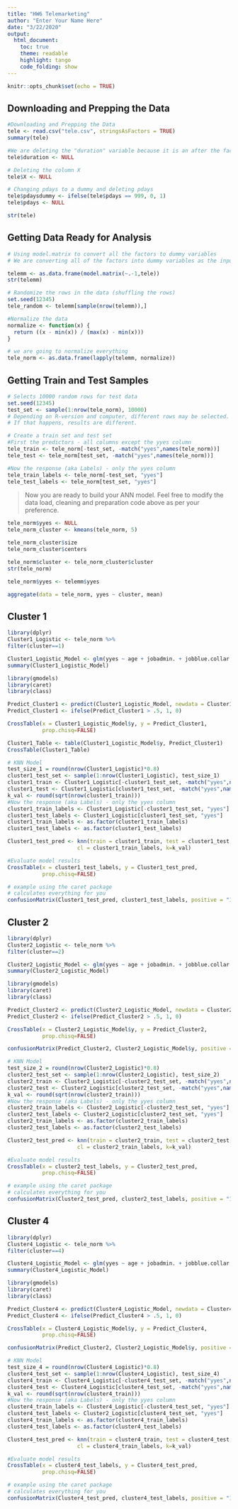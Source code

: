 ```yaml
---
title: "HW6 Telemarketing"
author: "Enter Your Name Here"
date: "3/22/2020"
output:
  html_document:
    toc: true
    theme: readable
    highlight: tango
    code_folding: show
---
```


```r
knitr::opts_chunk$set(echo = TRUE)
```

## Downloading and Prepping the Data

```r
#Downloading and Prepping the Data
tele <- read.csv("tele.csv", stringsAsFactors = TRUE)
summary(tele)

#We are deleting the "duration" variable because it is an after the fact measurement. We only should be using variables that we know before the call
tele$duration <- NULL

# Deleting the column X
tele$X <- NULL

# Changing pdays to a dummy and deleting pdays
tele$pdaysdummy <- ifelse(tele$pdays == 999, 0, 1)
tele$pdays <- NULL

str(tele)
```

## Getting Data Ready for Analysis

```r
# Using model.matrix to convert all the factors to dummy variables
# We are converting all of the factors into dummy variables as the input into knn has to be numeric

telemm <- as.data.frame(model.matrix(~.-1,tele))
str(telemm)

# Randomize the rows in the data (shuffling the rows)
set.seed(12345)
tele_random <- telemm[sample(nrow(telemm)),]

#Normalize the data
normalize <- function(x) {
  return ((x - min(x)) / (max(x) - min(x)))
}

# we are going to normalize everything 
tele_norm <- as.data.frame(lapply(telemm, normalize))
```


## Getting Train and Test Samples

```r
# Selects 10000 random rows for test data
set.seed(12345)
test_set <- sample(1:nrow(tele_norm), 10000) 
# Depending on R-version and computer, different rows may be selected. 
# If that happens, results are different. 

# Create a train set and test set
#First the predictors - all columns except the yyes column
tele_train <- tele_norm[-test_set, -match("yyes",names(tele_norm))]
tele_test <- tele_norm[test_set, -match("yyes",names(tele_norm))]

#Now the response (aka Labels) - only the yyes column
tele_train_labels <- tele_norm[-test_set, "yyes"]
tele_test_labels <- tele_norm[test_set, "yyes"]

```

> Now you are ready to build your ANN model. Feel free to modify the data load, cleaning and preparation code above as per your preference.

```r
tele_norm$yyes <- NULL
tele_norm_cluster <- kmeans(tele_norm, 5)

tele_norm_cluster$size
tele_norm_cluster$centers

tele_norm$cluster <- tele_norm_cluster$cluster
str(tele_norm)

tele_norm$yyes <- telemm$yyes

aggregate(data = tele_norm, yyes ~ cluster, mean)

```

## Cluster 1

```r
library(dplyr)
Cluster1_Logistic <- tele_norm %>%
filter(cluster==1)

Cluster1_Logistic_Model <- glm(yyes ~ age + jobadmin. + jobblue.collar + maritalmarried + maritalsingle + educationbasic.9y + educationhigh.school + educationuniversity.degree + defaultunknown + housingyes + monthjun + monthmay + day_of_weekmon + day_of_weekthu + day_of_weektue + day_of_weekwed, data = Cluster1_Logistic, family = "binomial")
summary(Cluster1_Logistic_Model)

library(gmodels)
library(caret)
library(class)

Predict_Cluster1 <- predict(Cluster1_Logistic_Model, newdata = Cluster1_Logistic)
Predict_Cluster1 <- ifelse(Predict_Cluster1 > .5, 1, 0)

CrossTable(x = Cluster1_Logistic_Model$y, y = Predict_Cluster1, 
           prop.chisq=FALSE)

Cluster1_Table <- table(Cluster1_Logistic_Model$y, Predict_Cluster1)
CrossTable(Cluster1_Table)

# KNN Model
test_size_1 = round(nrow(Cluster1_Logistic)*0.8)
cluster1_test_set <- sample(1:nrow(Cluster1_Logistic), test_size_1) 
cluster1_train <- Cluster1_Logistic[-cluster1_test_set, -match("yyes",names(Cluster1_Logistic))]
cluster1_test <- Cluster1_Logistic[cluster1_test_set, -match("yyes",names(Cluster1_Logistic))]
k_val <- round(sqrt(nrow(cluster1_train)))
#Now the response (aka Labels) - only the yyes column
cluster1_train_labels <- Cluster1_Logistic[-cluster1_test_set, "yyes"]
cluster1_test_labels <- Cluster1_Logistic[cluster1_test_set, "yyes"]
cluster1_train_labels <- as.factor(cluster1_train_labels)
cluster1_test_labels <- as.factor(cluster1_test_labels)

Cluster1_test_pred <- knn(train = cluster1_train, test = cluster1_test,
                      cl = cluster1_train_labels, k=k_val)

#Evaluate model results
CrossTable(x = cluster1_test_labels, y = Cluster1_test_pred, 
           prop.chisq=FALSE)

# example using the caret package
# calculates everything for you
confusionMatrix(Cluster1_test_pred, cluster1_test_labels, positive = "1")
```

## Cluster 2

```r
library(dplyr)
Cluster2_Logistic <- tele_norm %>%
filter(cluster==2)

Cluster2_Logistic_Model <- glm(yyes ~ age + jobadmin. + jobblue.collar + maritalmarried + educationbasic.9y + educationhigh.school + educationuniversity.degree + defaultunknown + housingyes + monthmay + day_of_weekmon + day_of_weekthu + day_of_weektue + day_of_weekwed, data = Cluster2_Logistic, family = "binomial")
summary(Cluster2_Logistic_Model)

library(gmodels)
library(caret)
library(class)

Predict_Cluster2 <- predict(Cluster2_Logistic_Model, newdata = Cluster2_Logistic)
Predict_Cluster2 <- ifelse(Predict_Cluster2 > .5, 1, 0)

CrossTable(x = Cluster2_Logistic_Model$y, y = Predict_Cluster2, 
           prop.chisq=FALSE)

confusionMatrix(Predict_Cluster2, Cluster2_Logistic_Model$y, positive = "1")

# KNN Model
test_size_2 = round(nrow(Cluster2_Logistic)*0.8)
cluster2_test_set <- sample(1:nrow(Cluster2_Logistic), test_size_2) 
cluster2_train <- Cluster2_Logistic[-cluster2_test_set, -match("yyes",names(Cluster2_Logistic))]
cluster2_test <- Cluster2_Logistic[cluster2_test_set, -match("yyes",names(Cluster2_Logistic))]
k_val <- round(sqrt(nrow(cluster2_train)))
#Now the response (aka Labels) - only the yyes column
cluster2_train_labels <- Cluster2_Logistic[-cluster2_test_set, "yyes"]
cluster2_test_labels <- Cluster2_Logistic[cluster2_test_set, "yyes"]
cluster2_train_labels <- as.factor(cluster2_train_labels)
cluster2_test_labels <- as.factor(cluster2_test_labels)

Cluster2_test_pred <- knn(train = cluster2_train, test = cluster2_test,
                      cl = cluster2_train_labels, k=k_val)

#Evaluate model results
CrossTable(x = cluster2_test_labels, y = Cluster2_test_pred, 
           prop.chisq=FALSE)

# example using the caret package
# calculates everything for you
confusionMatrix(Cluster2_test_pred, cluster2_test_labels, positive = "1")
```


## Cluster 4

```r
library(dplyr)
Cluster4_Logistic <- tele_norm %>%
filter(cluster==4)

Cluster4_Logistic_Model <- glm(yyes ~ age + jobadmin. + jobblue.collar + jobtechnician +  maritalmarried + maritalsingle + educationhigh.school + educationuniversity.degree + defaultunknown + housingyes + monthaug + monthjul + day_of_weekmon + day_of_weekthu + day_of_weektue + day_of_weekwed, data = Cluster4_Logistic, family = "binomial")
summary(Cluster4_Logistic_Model)

library(gmodels)
library(caret)
library(class)

Predict_Cluster4 <- predict(Cluster4_Logistic_Model, newdata = Cluster4_Logistic)
Predict_Cluster4 <- ifelse(Predict_Cluster4 > .5, 1, 0)

CrossTable(x = Cluster4_Logistic_Model$y, y = Predict_Cluster4, 
           prop.chisq=FALSE)

confusionMatrix(Predict_Cluster2, Cluster2_Logistic_Model$y, positive = "1")

# KNN Model
test_size_4 = round(nrow(Cluster4_Logistic)*0.8)
cluster4_test_set <- sample(1:nrow(Cluster4_Logistic), test_size_4) 
cluster4_train <- Cluster4_Logistic[-cluster4_test_set, -match("yyes",names(Cluster4_Logistic))]
cluster4_test <- Cluster4_Logistic[cluster4_test_set, -match("yyes",names(Cluster4_Logistic))]
k_val <- round(sqrt(nrow(cluster4_train)))
#Now the response (aka Labels) - only the yyes column
cluster4_train_labels <- Cluster4_Logistic[-cluster4_test_set, "yyes"]
cluster4_test_labels <- Cluster2_Logistic[cluster4_test_set, "yyes"]
cluster4_train_labels <- as.factor(cluster4_train_labels)
cluster4_test_labels <- as.factor(cluster4_test_labels)

Cluster4_test_pred <- knn(train = cluster4_train, test = cluster4_test,
                      cl = cluster4_train_labels, k=k_val)

#Evaluate model results
CrossTable(x = cluster4_test_labels, y = Cluster4_test_pred, 
           prop.chisq=FALSE)

# example using the caret package
# calculates everything for you
confusionMatrix(Cluster4_test_pred, cluster4_test_labels, positive = "1")
```


